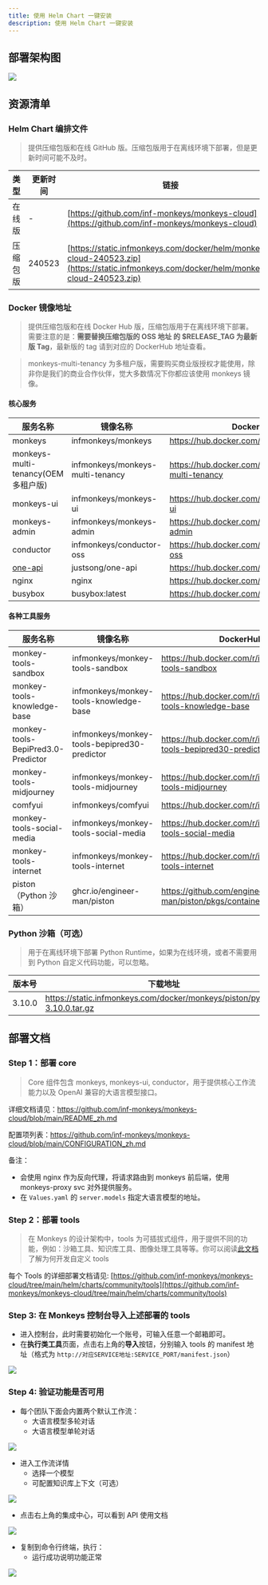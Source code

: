 ```yaml
---
title: 使用 Helm Chart 一键安装
description: 使用 Helm Chart 一键安装
---
```


## 部署架构图

![](~/assets/installation/helm-architecture.png)

## 资源清单

### Helm Chart 编排文件

> 提供压缩包版和在线 GitHub 版。压缩包版用于在离线环境下部署，但是更新时间可能不及时。

| 类型     | 更新时间 | 链接                                                                                                                                     |
| -------- | -------- | ---------------------------------------------------------------------------------------------------------------------------------------- |
| 在线版   | -        | [https://github.com/inf-monkeys/monkeys-cloud](https://github.com/inf-monkeys/monkeys-cloud)                                             |
| 压缩包版 | 240523   | [https://static.infmonkeys.com/docker/helm/monkeys-cloud-240523.zip](https://static.infmonkeys.com/docker/helm/monkeys-cloud-240523.zip) |

### Docker 镜像地址

> 提供压缩包版和在线 Docker Hub 版，压缩包版用于在离线环境下部署。需要注意的是：**需要替换压缩包版的 OSS 地址 的 $RELEASE_TAG 为最新版 Tag**，最新版的 tag 请到对应的 DockerHub 地址查看。

> monkeys-multi-tenancy 为多租户版，需要购买商业版授权才能使用，除非你是我们的商业合作伙伴，觉大多数情况下你都应该使用 monkeys 镜像。

#### 核心服务

| 服务名称                                           | 镜像名称                         | DockerHub 地址                                            | OSS 下载地址                                                                                   |
| -------------------------------------------------- | -------------------------------- | --------------------------------------------------------- | ---------------------------------------------------------------------------------------------- |
| monkeys                                            | infmonkeys/monkeys               | https://hub.docker.com/r/infmonkeys/monkeys               | https://static.infmonkeys.com/docker/monkeys/monkeys/monkeys-$RELEASE_TAG.tar.gz               |
| monkeys-multi-tenancy(OEM 多租户版)                | infmonkeys/monkeys-multi-tenancy | https://hub.docker.com/r/infmonkeys/monkeys-multi-tenancy | https://static.infmonkeys.com/docker/monkeys/monkeys/monkeys-multi-tenancy-$RELEASE_TAG.tar.gz |
| monkeys-ui                                         | infmonkeys/monkeys-ui            | https://hub.docker.com/r/infmonkeys/monkeys-ui            | https://static.infmonkeys.com/docker/monkeys/monkeys-ui/monkeys-ui-$RELEASE_TAG.tar.gz         |
| monkeys-admin                                      | infmonkeys/monkeys-admin         | https://hub.docker.com/r/infmonkeys/monkeys-admin         | https://static.infmonkeys.com/docker/monkeys/monkeys-admin/monkeys-admin-$RELEASE_TAG.tar.gz   |
| conductor                                          | infmonkeys/conductor-oss         | https://hub.docker.com/r/infmonkeys/conductor-oss         | https://static.infmonkeys.com/docker/opensource/conductor/conductor-oss-1.0.0.zip              |
| [one-api](https://github.com/songquanpeng/one-api) | justsong/one-api                 | https://hub.docker.com/r/justsong/one-api                 | https://static.infmonkeys.com/docker/opensource/oneapi/one-api-latest.zip                      |
| nginx                                              | nginx                            | https://hub.docker.com/_/nginx                            | https://static.infmonkeys.com/docker/opensource/nginx/nginx-latest.zip                         |
| busybox                                            | busybox:latest                   | https://hub.docker.com/_/busybox                          | https://static.infmonkeys.com/docker/opensource/busybox/busybox-latest.tar.gz                  |

#### 各种工具服务

| 服务名称                           | 镜像名称                                     | DockerHub 地址                                                        | OSS 下载地址                                                                                                                         |
| ---------------------------------- | -------------------------------------------- | --------------------------------------------------------------------- | ------------------------------------------------------------------------------------------------------------------------------------ |
| monkey-tools-sandbox               | infmonkeys/monkey-tools-sandbox              | https://hub.docker.com/r/infmonkeys/monkey-tools-sandbox              | https://static.infmonkeys.com/docker/monkeys/monkey-tools-sandbox/monkey-tools-sandbox-$RELEASE_TAG.tar.gz                           |
| monkey-tools-knowledge-base        | infmonkeys/monkey-tools-knowledge-base       | https://hub.docker.com/r/infmonkeys/monkey-tools-knowledge-base       | https://static.infmonkeys.com/docker/monkeys/monkey-tools-knowledge-base/monkey-tools-knowledge-base-$RELEASE_TAG.tar.gz             |
| monkey-tools-BepiPred3.0-Predictor | infmonkeys/monkey-tools-bepipred30-predictor | https://hub.docker.com/r/infmonkeys/monkey-tools-bepipred30-predictor | https://static.infmonkeys.com/docker/monkeys/monkey-tools-bepipred30-predictor/monkey-tools-bepipred30-predictor-$RELEASE_TAG.tar.gz |
| monkey-tools-midjourney            | infmonkeys/monkey-tools-midjourney           | https://hub.docker.com/r/infmonkeys/monkey-tools-midjourney           | https://static.infmonkeys.com/docker/monkeys/monkey-tools-midjourney/monkey-tools-midjourney-$RELEASE_TAG.tar.gz                     |
| comfyui                            | infmonkeys/comfyui                           | https://hub.docker.com/r/infmonkeys/comfyui                           | https://static.infmonkeys.com/docker/monkeys/comfyui/comfyui-$RELEASE_TAG.tar.gz                                                     |
| monkey-tools-social-media          | infmonkeys/monkey-tools-social-media         | https://hub.docker.com/r/infmonkeys/monkey-tools-social-media         | https://static.infmonkeys.com/docker/monkeys/monkey-tools-social-media/monkey-tools-social-media-$RELEASE_TAG.tar.gz                 |
| monkey-tools-internet              | infmonkeys/monkey-tools-internet             | https://hub.docker.com/r/infmonkeys/monkey-tools-internet             | https://static.infmonkeys.com/docker/monkeys/monkey-tools-internet/monkey-tools-internet-$RELEASE_TAG.tar.gz                         |
| piston（Python 沙箱）              | ghcr.io/engineer-man/piston                  | https://github.com/engineer-man/piston/pkgs/container/piston          | https://static.infmonkeys.com/docker/opensource/piston/piston-latest.zip                                                             |

### Python 沙箱（可选）

> 用于在离线环境下部署 Python Runtime，如果为在线环境，或者不需要用到 Python 自定义代码功能，可以忽略。

| 版本号 | 下载地址                                                                 |
| ------ | ------------------------------------------------------------------------ |
| 3.10.0 | https://static.infmonkeys.com/docker/monkeys/piston/python-3.10.0.tar.gz |

## 部署文档

### Step 1：部署 core

> Core 组件包含 monkeys, monkeys-ui, conductor，用于提供核心工作流能力以及 OpenAI 兼容的大语言模型接口。

详细文档请见：https://github.com/inf-monkeys/monkeys-cloud/blob/main/README_zh.md

配置项列表：https://github.com/inf-monkeys/monkeys-cloud/blob/main/CONFIGURATION_zh.md

备注：

- 会使用 nginx 作为反向代理，将请求路由到 monkeys 前后端，使用 monkeys-proxy svc 对外提供服务。
- 在 `Values.yaml` 的 `server.models` 指定大语言模型的地址。

### Step 2：部署 tools

> 在 Monkeys 的设计架构中，tools 为可插拔式组件，用于提供不同的功能，例如：沙箱工具、知识库工具、图像处理工具等等。你可以阅读[此文档](/docs/zh-cn/tools/build-custom-tools)了解为何开发自定义 tools

每个 Tools 的详细部署文档请见: [https://github.com/inf-monkeys/monkeys-cloud/tree/main/helm/charts/community/tools](https://github.com/inf-monkeys/monkeys-cloud/tree/main/helm/charts/community/tools)

### Step 3: 在 Monkeys 控制台导入上述部署的 tools

- 进入控制台，此时需要初始化一个账号，可输入任意一个邮箱即可。
- 在**执行类工具**页面，点击右上角的**导入**按钮，分别输入 tools 的 manifest 地址（格式为 `http://对应SERVICE地址:SERVICE_PORT/manifest.json`）

![](~/assets/installation/import-tool.png)

### Step 4: 验证功能是否可用

- 每个团队下面会内置两个默认工作流：
  - 大语言模型多轮对话
  - 大语言模型单轮对话

![](~/assets/installation/default-workflow.png)

- 进入工作流详情
  - 选择一个模型
  - 可配置知识库上下文（可选）

![](~/assets/installation/config-model.png)

- 点击右上角的集成中心，可以看到 API 使用文档

![](~/assets/installation/api-doc.png)

- 复制到命令行终端，执行：
  - 运行成功说明功能正常

![](~/assets/installation/run-in-terminal.png)
